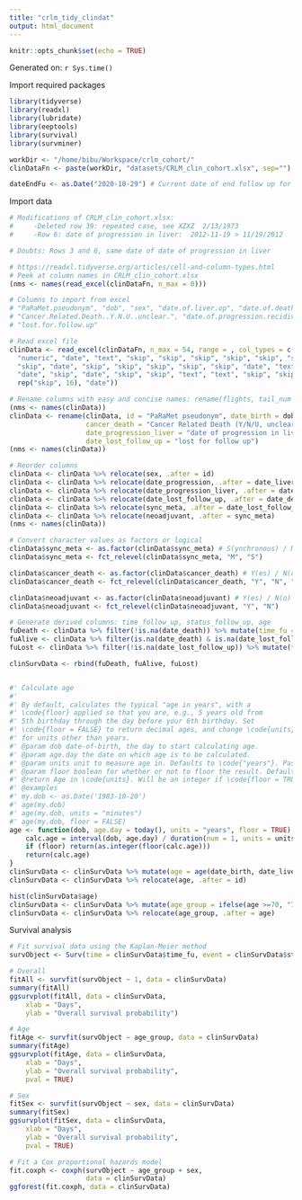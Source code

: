 ```yaml
---
title: "crlm_tidy_clindat"
output: html_document
---
```


```r
knitr::opts_chunk$set(echo = TRUE)
```

Generated on: `r Sys.time()`

Import required packages
```r
library(tidyverse)
library(readxl)
library(lubridate)
library(eeptools)
library(survival)
library(survminer)
```

```r
workDir <- "/home/bibu/Workspace/crlm_cohort/"
clinDataFn <- paste(workDir, "datasets/CRLM_clin_cohort.xlsx", sep="")

dateEndFu <- as.Date("2020-10-29") # Current date of end follow up for study
```

Import data
```r
# Modifications of CRLM_clin_cohort.xlsx:
#     -Deleted row 39: repeated case, see XZXZ	2/13/1973
#     -Row 6: date of progression in liver:  2012-11-19 > 11/19/2012

# Doubts: Rows 3 and 6, same date of date of progression in liver

# https://readxl.tidyverse.org/articles/cell-and-column-types.html
# Peek at column names in CRLM_clin_cohort.xlsx
(nms <- names(read_excel(clinDataFn, n_max = 0)))

# Columns to import from excel
# "PaRaMet.pseudonym", "dob", "sex", "date.of.liver.op", "date.of.death", 
# "Cancer.Related.Death..Y.N.U..unclear.", "date.of.progression.recidive", "date.of.progression.in.liver", "neoadjuvant..Y.N.", "sync.meta..s.m.", 
# "lost.for.follow.up"

# Read excel file
clinData <- read_excel(clinDataFn, n_max = 54, range = , col_types = c(
  "numeric", "date", "text", "skip", "skip", "skip", "skip", "skip", "skip", "skip",
  "skip", "date", "skip", "skip", "skip", "skip", "skip", "date", "text", "skip",
  "date", "skip", "date", "skip", "skip", "text", "text", "skip", "skip", "skip",
  rep("skip", 16), "date"))

# Rename columns with easy and concise names: rename(flights, tail_num = tailnum)
(nms <- names(clinData))
clinData <- rename(clinData, id = "PaRaMet pseudonym", date_birth = dob, date_liver_op = "date of liver op", date_death = "date of death", 
                   cancer_death = "Cancer Related Death (Y/N/U, unclear)", date_progression = "date of progression/recidive", 
                   date_progression_liver = "date of progression in liver", neoadjuvant = "neoadjuvant (Y/N)", sync_meta = "sync/meta (s/m)",
                   date_lost_follow_up = "lost for follow up")
(nms <- names(clinData))

# Reorder columns
clinData <- clinData %>% relocate(sex, .after = id)
clinData <- clinData %>% relocate(date_progression, .after = date_liver_op)
clinData <- clinData %>% relocate(date_progression_liver, .after = date_progression)
clinData <- clinData %>% relocate(date_lost_follow_up, .after = date_death)
clinData <- clinData %>% relocate(sync_meta, .after = date_lost_follow_up)
clinData <- clinData %>% relocate(neoadjuvant, .after = sync_meta)
(nms <- names(clinData))

# Convert character values as factors or logical
clinData$sync_meta <- as.factor(clinData$sync_meta) # S(ynchronous) / M(etachronous)
clinData$sync_meta <- fct_relevel(clinData$sync_meta, "M", "S")

clinData$cancer_death <- as.factor(clinData$cancer_death) # Y(es) / N(o) / U(nknown)
clinData$cancer_death <- fct_relevel(clinData$cancer_death, "Y", "N", "U")

clinData$neoadjuvant <- as.factor(clinData$neoadjuvant) # Y(es) / N(o)
clinData$neoadjuvant <- fct_relevel(clinData$neoadjuvant, "Y", "N")

# Generate derived columns: time_follow_up, status_follow_up, age
fuDeath <- clinData %>% filter(!is.na(date_death)) %>% mutate(time_fu = as.double(difftime(date_death, date_liver_op, units = c("days"))), status_fu = 0)
fuAlive <- clinData %>% filter(is.na(date_death) & is.na(date_lost_follow_up)) %>% mutate(time_fu = as.double(difftime(dateEndFu, date_liver_op, units = c("days"))), status_fu = 1)
fuLost <- clinData %>% filter(!is.na(date_lost_follow_up)) %>% mutate(time_fu = as.double(difftime(date_lost_follow_up, date_liver_op, units = c("days"))), status_fu = 1)

clinSurvData <- rbind(fuDeath, fuAlive, fuLost)


#' Calculate age
#' 
#' By default, calculates the typical "age in years", with a
#' \code{floor} applied so that you are, e.g., 5 years old from
#' 5th birthday through the day before your 6th birthday. Set
#' \code{floor = FALSE} to return decimal ages, and change \code{units}
#' for units other than years.
#' @param dob date-of-birth, the day to start calculating age.
#' @param age.day the date on which age is to be calculated.
#' @param units unit to measure age in. Defaults to \code{"years"}. Passed to \link{\code{duration}}.
#' @param floor boolean for whether or not to floor the result. Defaults to \code{TRUE}.
#' @return Age in \code{units}. Will be an integer if \code{floor = TRUE}.
#' @examples
#' my.dob <- as.Date('1983-10-20')
#' age(my.dob)
#' age(my.dob, units = "minutes")
#' age(my.dob, floor = FALSE)
age <- function(dob, age.day = today(), units = "years", floor = TRUE) {
    calc.age = interval(dob, age.day) / duration(num = 1, units = units)
    if (floor) return(as.integer(floor(calc.age)))
    return(calc.age)
}
clinSurvData <- clinSurvData %>% mutate(age = age(date_birth, date_liver_op))
clinSurvData <- clinSurvData %>% relocate(age, .after = id)

hist(clinSurvData$age)
clinSurvData <- clinSurvData %>% mutate(age_group = ifelse(age >=70, "70+", "<70"))
clinSurvData <- clinSurvData %>% relocate(age_group, .after = age)
```

Survival analysis
```r
# Fit survival data using the Kaplan-Meier method
survObject <- Surv(time = clinSurvData$time_fu, event = clinSurvData$status_fu)

# Overall
fitAll <- survfit(survObject ~ 1, data = clinSurvData)
summary(fitAll)
ggsurvplot(fitAll, data = clinSurvData, 
    xlab = "Days", 
    ylab = "Overall survival probability")

# Age
fitAge <- survfit(survObject ~ age_group, data = clinSurvData)
summary(fitAge)
ggsurvplot(fitAge, data = clinSurvData,
    xlab = "Days", 
    ylab = "Overall survival probability",
    pval = TRUE)

# Sex
fitSex <- survfit(survObject ~ sex, data = clinSurvData)
summary(fitSex)
ggsurvplot(fitSex, data = clinSurvData,
    xlab = "Days", 
    ylab = "Overall survival probability",
    pval = TRUE)

# Fit a Cox proportional hazards model
fit.coxph <- coxph(survObject ~ age_group + sex,
                   data = clinSurvData)
ggforest(fit.coxph, data = clinSurvData)
```
